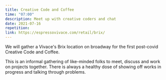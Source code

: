 ```yaml
---
title: Creative Code and Coffee
time: "07:00"
description: Meet up with creative coders and chat
date: 2021-07-16
repetition:
link: https://espressovivace.com/retail/brix/
---
```


We will gather a Vivace's Brix location on broadway for the first post-covid Creative Code and Coffee.

This is an informal gathering of like-minded folks to meet, discuss and work on projects together. There is always
a healthy dose of showing off works in progress and talking through problems.
